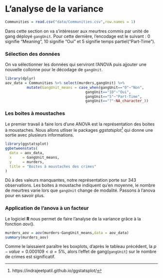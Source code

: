 # L'analyse de la variance
```r
Communities = read.csv("data/Communities.csv",row.names = 1)
```
Dans cette section on va s’intéresser aux meurtres commis par unité de gang déployé `gangUnit`. Pour cette dernière, l'encodage est le suivant : 0 signifie "Meaning", 10 signifie "Oui" et 5 signifie temps partiel("Part-Time").\

### Sélection des données{-}

On va sélectionner les données qui serviront l'ANOVA puis ajjouter une nouvelle collonne pour le décodage de `gangUnit`.

```r
library(dplyr)
aov_data = Communities %>% select(murders,gangUnit) %>% 
          mutate(GangUnit_means = case_when(gangUnit=="0"~"Non",
                                     gangUnit=="10"~"Oui",
                                     gangUnit=="5"~"Part-Time",
                                     gangUnit=="?"~NA_character_))
```

### Les boites à moustaches{-}
Le premier travail à faire lors d'une ANOVA est la représentation des boites à moustaches. Nous allons utliser le packages _ggstatsplot_^[https://indrajeetpatil.github.io/ggstatsplot/] qui donne une sortie avec plusieurs informations.

```r
library(ggstatsplot)
ggbetweenstats(
  data = aov_data,
  x     = GangUnit_means,
  y     = murders,
  title = "Boites à moustaches des crimes"
)
```

Dû à des valeurs manquantes, notre représentation porte sur $343$ observations. Les boites à moustache indiquent qu’en moyenne, le nombre de meurtres varie lors que `gangUnit` change  de modalité. Passons à l'anova pour en savoir plus.

### Application de l'anova à un facteur{-}

Le logiciel **R** nous permet de faire l'analyse de la variance grâce à la fonction $aov()$.

```r
murders_aov = aov(murders~GangUnit_means,data = aov_data)
summary(murders_aov)
```

Comme le laissaient paraître les boxplots, d'après le tableau précédent, la $p-value=0.000109<\alpha=5\%$, alors l'effet de gang(`gangUnit`) sur le nombre de crimes est significatif.